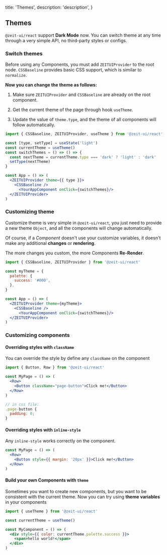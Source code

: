 
  title: 'Themes',
  description: 'description',
}

## Themes

`@zeit-ui/react` support **Dark Mode** now. You can switch theme at any time through a very simple API, no third-party styles or configs.

<Spacer y={2} />

### Switch themes

<Note>Before using any Components, you must add <Code>ZEITUIProvider</Code> to the root node.</Note>
<Spacer y={0.5} />
<Note type="success"><Code>CSSBaseline</Code> provides basic CSS support, which is similar to <Code>normalize</Code>.</Note>
<Spacer y={1} />

**Now you can change the theme as follows:**

  1. Make sure `ZEITUIProvider` and `CSSBaseline` are already on the root component.

  2. Get the current theme of the page through hook `useTheme`.

  3. Update the value of `theme.type`, and the theme of all components will follow automatically.

```jsx
import { CSSBaseline, ZEITUIProvider, useTheme } from '@zeit-ui/react'

const [type, setType] = useState('light')
const currentTheme = useTheme()
const switchThemes = () => () => {
  const nextTheme = currentTheme.type === 'dark' ? 'light' : 'dark'
  setType(nextTheme)
}

const App = () => (
  <ZEITUIProvider theme={{ type }}>
    <CSSBaseline />
      <YourAppComponent onClick={switchThemes}/>
  </ZEITUIProvider>
)
```

<Spacer y={3} />

### Customizing theme

Customize theme is very simple in `@zeit-ui/react`, you just need to provide a new theme `Object`, and all the components will change automatically.

Of course, if a *Component* doesn't use your customize variables, it doesn't make any additional **changes** or **rendering**.

<Spacer y={1} />
<Note type="warning">The more changes you custom, the more Components <b>Re-Render</b>.</Note>

```jsx
import { CSSBaseline, ZEITUIProvider } from '@zeit-ui/react'

const myTheme = {
  palette: {
    success: '#000',
  },
}

const App = () => (
  <ZEITUIProvider theme={myTheme}>
    <CSSBaseline />
      <YourAppComponent onClick={switchThemes}/>
  </ZEITUIProvider>
)
```

<Spacer y={3} />

### Customizing components

#### Overriding styles with `className`

You can override the style by define any `className` on the component

```jsx
import { Button, Row } from '@zeit-ui/react'

const MyPage = () => (
  <Row>
    <Button className="page-button">Click me!</Button>
  </Row>
)

// in css file:
.page-button {
  padding: 0;
}
```

<Spacer y={2} />

#### Overriding styles with `inline-style`

Any `inline-style` works correctly on the component.

```jsx
const MyPage = () => (
  <Row>
    <Button style={{ margin: '20px' }}>Click me!</Button>
  </Row>
)
```

<Spacer y={2} />

#### Build your own Components with `theme`

Sometimes you want to create new components, but you want to be consistent with the current theme. Now you can try using **theme variables** in your components

```jsx
import { useTheme } from '@zeit-ui/react'

const currentTheme = useTheme()

const MyComponent = () => (
  <div style={{ color: currentTheme.palette.success }}>
    <span>hello world!</span>
  </div>
)
```


